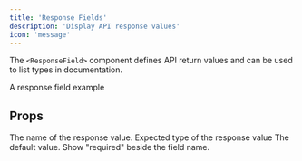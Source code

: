 ```yaml
---
title: 'Response Fields'
description: 'Display API response values'
icon: 'message'
---
```


The `<ResponseField>` component defines API return values and can be used to list types in documentation.

<ResponseField name="response" type="string" required>
  A response field example
</ResponseField>

## Props

<ResponseField name="name" type="string" required>
  The name of the response value.
</ResponseField>

<ResponseField name="type" type="string" required>
  Expected type of the response value
</ResponseField>

<ResponseField name="default" type="string">
  The default value.
</ResponseField>

<ResponseField name="required" type="boolean">
  Show "required" beside the field name.
</ResponseField>